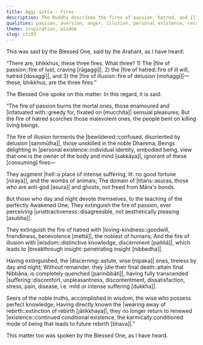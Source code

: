 ```yaml
---
title: Aggi sutta - Fires
description: The Buddha describes the fires of passion, hatred, and illusion which consume beings who cling to a self. The wise cool these flames with wisdom, loving-kindness, and perceiving unattractiveness.
qualities: passion, aversion, anger, illusion, personal existence, recognition of unattractiveness, loving-kindness, wisdom, continuous effort
theme: inspiration, wisdom
slug: iti93
---
```


This was said by the Blessed One, said by the Arahant, as I have heard:

“There are, bhikkhus, these three fires. What three? 1) The |fire of passion::fire of lust, craving [rāgaggi]|, 2) the |fire of hatred::fire of ill will, hatred [dosaggi]|, and 3) the |fire of illusion::fire of delusion [mohaggi]|—these, bhikkhus, are the three fires.”

The Blessed One spoke on this matter. In this regard, it is said:

“The fire of passion burns the mortal ones,
those enamoured and |infatuated with::greedy for, fixated on [mucchita]| sensual pleasures;
But the fire of hatred scorches those malevolent ones,
the people bent on killing living beings.

The fire of illusion torments the |bewildered::confused, disoriented by delusion [sammūḷha]|,
those unskilled in the noble Dhamma;
Beings delighting in |personal existence::individual identity, embodied being, view that one is the owner of the body and mind [sakkāya]|,
ignorant of these [consuming] fires—

They augment |hell::a place of intense suffering, lit. no good fortune [niraya]|,
and the wombs of animals;
The domain of |titans::asuras, those who are anti-god [asura]| and ghosts,
not freed from Māra's bonds.

But those who day and night devote themselves,
to the teaching of the perfectly Awakened One;
They extinguish the fire of passion,
ever perceiving |unattractiveness::disagreeable, not aesthetically pleasing [asubha]|.

They extinguish the fire of hatred with |loving-kindness::goodwill, friendliness, benevolence [mettā]|,
the noblest of humans;
And the fire of illusion with |wisdom::distinctive knowledge, discernment [paññā]|,
which leads to |breakthrough insight::penetrating insight [nibbedha]|.

Having extinguished, the |discerning::astute, wise [nipaka]| ones,
tireless by day and night;
Without remainder, they |die their final death::attain final Nibbāna, is completely quenched [parinibbāti]|,
having fully transcended |suffering::discomfort, unpleasantness, discontentment, dissatisfaction, stress, pain, disease, i.e. mild or intense suffering [dukkha]|.

Seers of the noble truths, accomplished in wisdom,
the wise who possess perfect knowledge;
Having directly known the |wearing away of rebirth::extinction of rebirth [jātikkhaya]|,
they no longer return to renewed |existence::continued conditional existence, the karmically conditioned mode of being that leads to future rebirth [bhava]|.”

This matter too was spoken by the Blessed One, as I have heard.